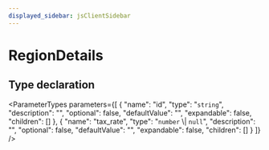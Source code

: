 ```yaml
---
displayed_sidebar: jsClientSidebar
---
```



# RegionDetails

## Type declaration

<ParameterTypes parameters={[
  {
    "name": "id",
    "type": "`string`",
    "description": "",
    "optional": false,
    "defaultValue": "",
    "expandable": false,
    "children": []
  },
  {
    "name": "tax_rate",
    "type": "`number` \\| `null`",
    "description": "",
    "optional": false,
    "defaultValue": "",
    "expandable": false,
    "children": []
  }
]} />
